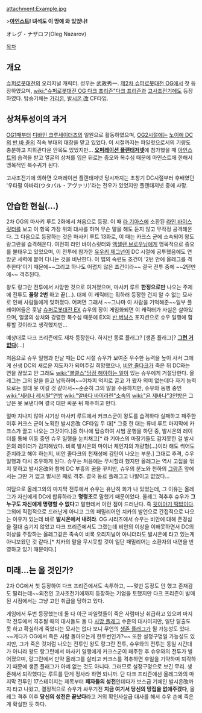 attachment:Example.jpg

>'''[[아인스트]]! 녀석도 이 땅에 와 있었나!'''

オレグ・ナザロフ(Oleg Nazarov)

[[목차]]
== 개요 ==
[[슈퍼로봇대전]]의 오리지널 캐릭터. 성우는 武政秀一. [[제2차 슈퍼로봇대전 OG]]에서 첫 등장하였으며, [[wiki:"슈퍼로봇대전 OG 다크 프리즌"다크 프리즌]]과 [[고사조전기]]에도 등장하였다. 탑승기체는 [[가리온]], [[발시온 改]] CF타입.

== 상처투성이의 과거 ==
[[OG1]]때부터 [[디바인 크루세이더즈]]의 일원으로 활동하였으며, [[OG2]]시절에는 [[노이에 DC]]의 [[반 바 츈]]의 직속 부대의 대장을 맡고 있었다. 이 시절까지는 파일럿으로서의 기량도 충분하고 지휘관다운 안목도 있었지만... '''[[오퍼레이션 플랜태저넷]]'''에 참가했을 때 [[아인스트]]의 습격을 받고 얼굴의 상처를 입은 뒤로는 증오와 복수심 때문에 아인스트에 한해서 맹목적인 복수귀가 된다. 

고사조전기에 의하면 오퍼레이션 플랜태저넷 당시까지는 초창기 DC시절부터 후배였던 '우타팔 아바리(ウタパル・アヴァリ)'라는 전우가 있었지만 플랜태저넷 중에 사망.

== 안습한 현실(...) ==
2차 OG의 마사키 루트 2화에서 처음으로 등장. 이 때 [[라 기아스]]에 소환된 [[라인 바이스릿터]]를 보고 이 항목 가장 위의 대사를 하며 무슨 말을 해도 듣지 않고 무작정 공격해온다. 그 다음으로 등장하는 것은 마사키 루트 13화로, 이 때는 카크스 군에 소속되어 왕도 랑그란을 습격해온다. 여전히 라인 바이스릿터와 [[엑셀렌 브로우닝]]에게 맹목적으로 증오를 불태우고 있었으며, 이 전투에 참가한 [[유우키 제그넌]]이 DC 시절에 공투했음에도 연방군 세력에 붙어 다니는 것을 비난한다. 이 맵의 숙련도 조건이 '2턴 안에 올레그를 격추한다'이기 때문에~~그리고 하나도 어렵지 않은 조건이라~~ 결국 전투 중에 ~~2턴만에~~ 격추된다. 

왕도 랑그란 전투에서 사망한 것으로 여겨졌으며, 마사키 루트 '''한정으로만''' 나오는 주제에 전투도 '''꼴랑 2번''' 하고 끝(...). 대체 이 캐릭터는 뭐하러 등장한 건지 알 수 없는 묘사로 인해 사람들에게 잊혀졌다. 어쩌면  그래서 ~~그나마 이 사람을 기억해준~~일부 플레이어들은 훗날 [[슈퍼로봇대전 EX]] 슈우의 장이 게임화되면 이 캐릭터가 사실은 살아있으며, 얼굴의 상처와 강렬한 복수심 때문에 EX의 [[반 버닝스]] 포지션으로 슈우 일행에 합류할 것이라고 생각했지만... 

예상대로 다크 프리즌에도 재차 등장한다. 하지만 동료 플래그? [생존 플래그]? '''[[그런 거 없다]]'''(...)

처음으로 슈우 일행과 만날 때는 DC 시절 슈우가 보여준 우수한 능력을 높이 사서 그에게 신생 DC의 새로운 지도자가 되어주길 희망했으나, [[비안 졸다크]]가 죽은 뒤 DC와는 연을 끊었고 안 그래도 [[wiki:"볼클스"당장 해야하는 일]]이 있는 슈우에게 거절당한다. 올레그는 그의 말을 듣고 납득하며~~어차피 억지로 끌고 가 봤자 의미 없는데다 자기 능력으로는 절대 못 이길 것 같아서~~순순히 그의 말을 수용하지만, 슈우와 동행 중인 [[wiki:"세레나 레시탈"연방]] [[wiki:"알바다 바이라린"소속의]] [[wiki:"욘 제바나"3인방]]은 그냥은 못 보낸다며 결국 대판 싸운 뒤 패주하고 만다.

얼마 지나지 않아 시기상 마사키 루트에서 커크스군이 왕도를 습격하다 실패하고 패주한 이후 커크스 군이 노획한 발시온改 CF타입 두 대[* 그중 한 대는 류네 루트 마지막에 카크스가 끌고 나오는 그것이다.]중 하나에 탑승하여 시범 운행을 하던 중, 발시온의 레이더를 통해 이동 중인 슈우 일행을 눈치채고[* 라 기아스의 마장기들도 감지못한 걸 발시온의 레이더가 감지해냈다. 비록 발시온의 마이너 체인지의 개량형(...)이라 해도 썩어도 준치라고 해야 하는지, 비안 졸다크의 천재성에 감탄이 나오는 부분.] 그대로 추격, 슈우 일행과 다시 조우하게 된다. 슈우는 처음에는 무시할려 했지만 올레그는 역시 고집을 꺾지 못하고 발시온改와 함께 DC 부흥의 꿈을 꾸지만, 슈우의 분노와 천하의 [[그랑존]] 앞에서는 그딴 거 없고 발시온 째로 격추. 결국 동료 플래그고 나발이고 없었다...

여담으로 올레그와의 마지막 전투에서 슈우는 유난히 화가 나 있었는데, 그 이유는 올레그가 자신에게 DC에 합류하라고 '''명령조'''로 말했기 때문이었다. 올레그 격추후 슈우가 '''그 누구도 자신에게 명령할 수 없다'''고 말한데서 이런 점이 드러난다. 즉 [[볼클스|뒷이야기 떡밥]]이다. 그외에 직접적으로 드러난게 아니고 그의 패밀리어인 치카의 발언으로 간접적으로 나오는 이유가 있는데 바로 '''발시온에서 내려라'''. OG 시리즈에서 슈우는 비안에 대해 존경심을 절대 숨기지 않았고 다크 프리즌에서도 그랬는데 비안의 이상을 이해못하면서 DC의 이상을 주장하는 올레그같은 족속이 비록 오리지널이 아니더라도 발시온에 타고 있는게 아니꼬왔던 것 같다.[* 치카의 말을 무시못할 것이 일단 패밀리어는 소환자의 내면을 반영하고 있기 때문이다.]

== 미래...는 올 것인가? ==
2차 OG에서 첫 등장하여 다크 프리즌에서도 속투하고, ~~몇번 등장도 안 했고 존재감도 딸리는데~~외전인 고사조전기에까지 등장하는 기염을 토했지만 다크 프리즌이 발매된 시점에서는 그냥 고인 취급을 당하고 있다. 

게임에서 두번 등장했는데 둘 다 아군 파일럿들이 죽은 사람마냥 취급하고 있으며 마지막 전투에서 격추될 때의 대사들도 둘 다 [[사망 플래그]] 수준의 대사이지만, 일단 탈출도 못 하고 확실하게 죽었다는 묘사는 없다 보니 무언의 [[생존 플래그]]가 될 가능성도 있다. ~~게다가 OG에서 죽은 사람 돌아오는게 한두번인가?~~ 또한 설정구멍일 가능성도 있지만, 그가 죽은 것처럼 나오는 전투인 왕도 랑그란 전투, 슈우와의 전투는 동일 시간대가 아니라 왕도 랑그란에서 마사키 일행에게 커크스군이 패주한 후 슈우와의 전투가 벌어졌으며, 랑그란에서 만약 올래그를 살리고 커크스를 격추하면 후일을 기약하며 퇴각하기 때문에 생존 플래그가 아예 없는 것도 아니다. 그러므로 설정구멍으로 보긴 무리. 생존해서 퇴각했다는 루트를 탄게 정사라 하면 되니까. 단 다크 프리즌에선 올레그와의 마지막 전투인 17스테이지는 제목부터 '''패자들의 성전'''인데다가 보스급 기체인 발시온改까지 타고 나왔고, 결정적으로 슈우가 싸우기전 '''지금 여기서 당신의 망집을 없애주겠다''', 올레그 격추 이후 '''당신의 성전은 끝났다'''라고 거의 확인사살급 대사를 해서 슈우 손에 죽은게 확실한 듯 하다. 
       
